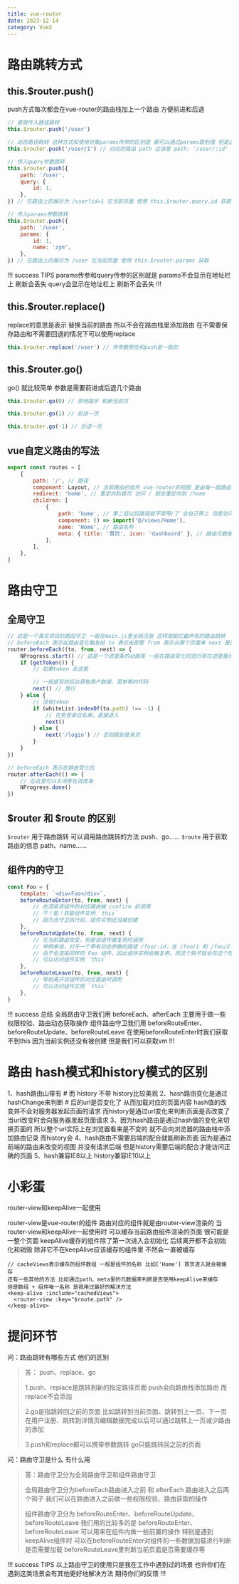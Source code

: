 ```yaml
---
title: vue-router
date: 2023-12-14
category: Vue2
---
```


# 路由跳转方式

## this.$router.push()

push方式每次都会在vue-router的路由栈加上一个路由 方便前进和后退

```js
// 直接传入路径跳转
this.$router.push('/user')

// 动态路径跳转 这种方式和使用对象params传参的区别是 都可以通过params取到值 但是这种方式刷新页面不会丢失
this.$router.push('/user/1') // 对应的路由 path 应该是 path: '/user/:id' 在当前页面 使用this.$route.params.id 就可以获取到传入的值

// 传入query参数跳转
this.$router.push({
	path: '/user',
	query: {
		id: 1,
	},
}) // 在路由上的展示为 /user?id=1 在当前页面 使用 this.$router.query.id 获取

// 传入params参数跳转
this.$router.push({
	path: '/user',
	params: {
		id: 1,
		name: 'zym',
	},
}) // 在路由上的展示为 /user 在当前页面 使用 this.$router.params 获取
```

!!! success TIPS
params传参和query传参的区别就是 params不会显示在地址栏上 刷新会丢失 query会显示在地址栏上 刷新不会丢失
!!!

## this.$router.replace()

replace的意思是表示 替换当前的路由 所以不会在路由栈里添加路由 在不需要保存路由和不需要回退的情况下可以使用replace

```js
this.$router.replace('/user') // 传参数那些和push是一致的
```

## this.$router.go()

go() 就比较简单 参数是需要前进或后退几个路由

```js
this.$router.go(0) // 原地踏步 刷新当前页

this.$router.go(1) // 前进一页

this.$router.go(-1) // 后退一页
```

## vue自定义路由的写法

```js
export const routes = [
	{
		path: '/', // 路径
		component: Layout, // 当前路由的组件 vue-router的视图 是由每一层路由的组件叠加而成的 比如Layout组件就有可能是后台管理系统的菜单、头部等
		redirect: 'home', // 重定向到首页 访问 / 就会重定向到 /home
		children: [
			{
				path: 'home', // 第二层以后路径就不用带/了 会自己带上 但是访问还得输入/home
				component: () => import('@/views/Home'),
				name: 'Home', // 路由名称
				meta: { title: '首页', icon: 'dashboard' }, // 路由元数据
			},
		],
	},
]
```

# 路由守卫

## 全局守卫

```js
// 这是一个真实项目的路由守卫 一般在main.js里全局注册 这样就能拦截所有的路由跳转
// beforeEach 表示在路由变化触发前 to 表示去那里 from 表示从哪个页面来 next 是路由跳转的函数
router.beforeEach((to, from, next) => {
	NProgress.start() // 这是一个进度条的动画库 一般在路由变化时进行家在进度展示 很多项目都在使用
	if (getToken()) {
		// 如果token 走这里

		// 一般是写向后台获取用户数据、菜单等的代码
		next() // 放行
	} else {
		// 没有token
		if (whiteList.indexOf(to.path) !== -1) {
			// 在免登录白名单，直接进入
			next()
		} else {
			next('/login') // 否则跳到登录页
		}
	}
})

// beforeEach 表示在路由变化后
router.afterEach(() => {
	// 在这里可以关闭家在进度条
	NProgress.done()
})
```

## $router 和 $route 的区别

`$router` 用于路由跳转 可以调用路由跳转的方法 push、go......
`$route` 用于获取路由的信息 path、name......

## 组件内的守卫

```js
const Foo = {
	template: `<div>Foo</div>`,
	beforeRouteEnter(to, from, next) {
		// 在渲染该组件的对应路由被 confirm 前调用
		// 不！能！获取组件实例 `this`
		// 因为当守卫执行前，组件实例还没被创建
	},
	beforeRouteUpdate(to, from, next) {
		// 在当前路由改变，但是该组件被复用时调用
		// 举例来说，对于一个带有动态参数的路径 /foo/:id，在 /foo/1 和 /foo/2 之间跳转的时候，
		// 由于会渲染同样的 Foo 组件，因此组件实例会被复用。而这个钩子就会在这个情况下被调用。
		// 可以访问组件实例 `this`
	},
	beforeRouteLeave(to, from, next) {
		// 导航离开该组件的对应路由时调用
		// 可以访问组件实例 `this`
	},
}
```

!!! success 总结
全局路由守卫我们用 beforeEach、afterEach 主要用于做一些权限校验、路由动态获取操作
组件路由守卫我们用 beforeRouteEnter、beforeRouteUpdate、beforeRouteLeave 在使用beforeRouteEnter时我们获取不到this 因为当前实例还没有被创建 但是我们可以获取vm
!!!

# 路由 hash模式和history模式的区别

1、hash路由山带有 # 而 history 不带 history比较美观
2、hash路由变化是通过hashChange来判断 # 后的url是否变化了 从而加载对应的页面内容 hash值的改变并不会对服务器发起页面的请求 而history是通过url变化来判断页面是否改变了 当url改变时会向服务器发起页面请求
3、因为hash路由是通过hash值的变化来切换页面的 所以整个url实际上在浏览器看来是不变的 就不会向浏览器的路由栈中添加路由记录 而history会
4、hash路由不需要后端的配合就能刷新页面 因为是通过前端的路由来改变的视图 并没有请求后端 但是history需要后端的配合才能访问正确的页面
5、hash兼容IE8以上 history兼容IE10以上

# 小彩蛋

router-view和keepAlive一起使用

router-view是vue-router的组件 路由对应的组件就是由router-view渲染的 当router-view和keepAlive一起使用时 可以缓存当前路由组件渲染的页面 很可能是一整个页面 keepAlive缓存的组件除了第一次进入会初始化 后续离开都不会初始化和销毁 除非它不在keepAlive应该缓存的组件里 不然会一直被缓存

```vue
// cacheViews表示缓存的组件数组 一般是组件的名称 比如['Home'] 首页进入就会被缓存
还有一些其他的方法 比如通过path、meta里的元数据来判断是否使用keepAlive来缓存
但是数组 + 组件唯一名称 是我用过最好的解决方法
<keep-alive :include="cachedViews"> 
  <router-view :key="$route.path" />
</keep-alive>
```

# 提问环节

问：路由跳转有哪些方式 他们的区别

> 答： push、replace、go
>
> 1.push、replace是跳转到新的指定路径页面 push会向路由栈添加路由 而replace不会添加
>
> 2.go是指跳转回之前的页面 比如跳转到当前页面、跳转到上一页、下一页 在用户注册、跳转到详情页编辑数据完成以后可以通过跳转上一页减少路由的添加
>
> 3.push和replace都可以携带参数跳转 go只能跳转回之前的页面

问：路由守卫是什么 有什么用

> 答：路由守卫分为全局路由守卫和组件路由守卫
>
> 全局路由守卫分为beforeEach路由进入之前 和 afterEach 路由进入之后两个钩子 我们可以在路由进入之前做一些权限校验、路由获取的操作
>
> 组件路由守卫分为 beforeRouteEnter、beforeRouteUpdate、beforeRouteLeave 我们用的比较多的是 beforeRouteEnter、beforeRouteLeave 可以用来在组件内做一些前置的操作 特别是遇到keepAlive组件时
> 可以在beforeRouteEnter对组件的一些数据加载进行判断是否需要加载 beforeRouteLeave里判断当前页面是否需要缓存等

!!! success TIPS
以上路由守卫的使用只是我在工作中遇到过的场景 也许你们在遇到这类场景会有其他更好地解决方法 期待你们的反馈
!!!
